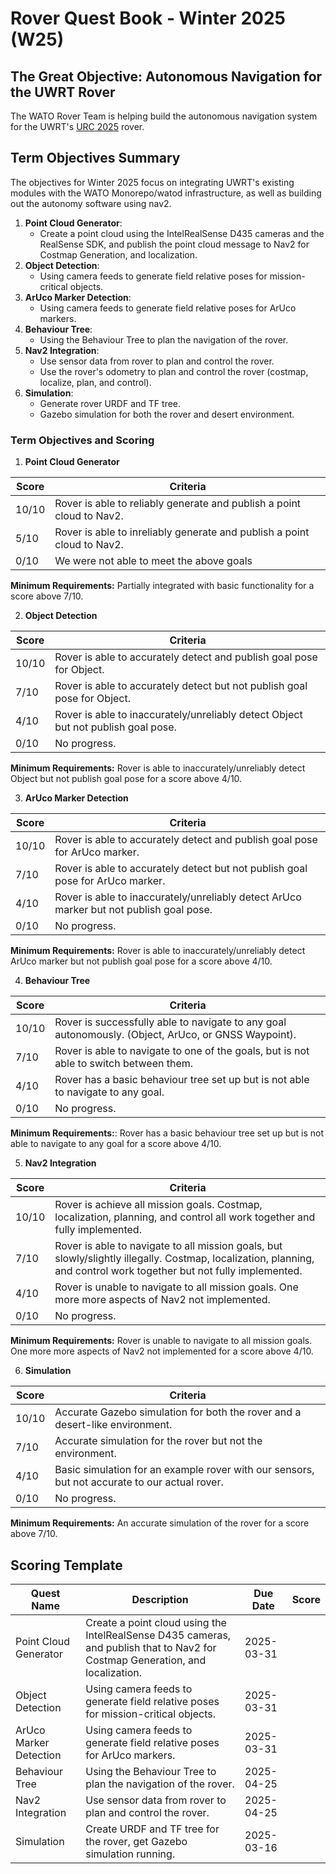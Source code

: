 # Rover Quest Book - Winter 2025 (W25)

## The Great Objective: Autonomous Navigation for the UWRT Rover

The WATO Rover Team is helping build the autonomous navigation system for the UWRT's [URC 2025](https://urc.marssociety.org/home/requirements-guidelines) rover. 

## Term Objectives Summary

The objectives for Winter 2025 focus on integrating UWRT's existing modules with the WATO Monorepo/watod infrastructure, as well as building out the autonomy software using nav2.

1. **Point Cloud Generator**:
    - Create a point cloud using the IntelRealSense D435 cameras and the RealSense SDK, and publish the point cloud message to Nav2 for Costmap Generation, and localization.
2. **Object Detection**:
    - Using camera feeds to generate field relative poses for mission-critical objects.
3. **ArUco Marker Detection**:
    - Using camera feeds to generate field relative poses for ArUco markers.
4. **Behaviour Tree**:
    - Using the Behaviour Tree to plan the navigation of the rover.
5. **Nav2 Integration**:
    - Use sensor data from rover to plan and control the rover.
    - Use the rover's odometry to plan and control the rover (costmap, localize, plan, and control).
6. **Simulation**:
    - Generate rover URDF and TF tree.
    - Gazebo simulation for both the rover and desert environment.

### Term Objectives and Scoring

1. **Point Cloud Generator**

| Score | Criteria                                                                 |
|-------|-------------------------------------------------------------------------|
| 10/10 | Rover is able to reliably generate and publish a point cloud to Nav2. |
| 5/10  | Rover is able to inreliably generate and publish a point cloud to Nav2. | 
| 0/10  | We were not able to meet the above goals                                                            |

**Minimum Requirements:**  Partially integrated with basic functionality for a score above 7/10.

2. **Object Detection**

| Score | Criteria                                                                 |
|-------|-------------------------------------------------------------------------|
| 10/10 | Rover is able to accurately detect and publish goal pose for Object. |
| 7/10  | Rover is able to accurately detect but not publish goal pose for Object. |
| 4/10  | Rover is able to inaccurately/unreliably detect Object but not publish goal pose. |
| 0/10  | No progress.                                                            |

**Minimum Requirements:** Rover is able to inaccurately/unreliably detect Object but not publish goal pose for a score above 4/10.

3. **ArUco Marker Detection**

| Score | Criteria                                                                 |
|-------|-------------------------------------------------------------------------|
| 10/10 | Rover is able to accurately detect and publish goal pose for ArUco marker. |
| 7/10  | Rover is able to accurately detect but not publish goal pose for ArUco marker. |
| 4/10  | Rover is able to inaccurately/unreliably detect ArUco marker but not publish goal pose. |
| 0/10  | No progress.                                                            |

**Minimum Requirements:** Rover is able to inaccurately/unreliably detect ArUco marker but not publish goal pose for a score above 4/10.

4. **Behaviour Tree**

| Score | Criteria                                                                 |
|-------|-------------------------------------------------------------------------|
| 10/10 | Rover is successfully able to navigate to any goal autonomously. (Object, ArUco, or GNSS Waypoint). |
| 7/10 | Rover is able to navigate to one of the goals, but is not able to switch between them. |
| 4/10 | Rover has a basic behaviour tree set up but is not able to navigate to any goal. |
| 0/10 |  No progress.                                                            |

**Minimum Requirements:**: Rover has a basic behaviour tree set up but is not able to navigate to any goal for a score above 4/10.

5. **Nav2 Integration**

| Score | Criteria                                                                 |
|-------|-------------------------------------------------------------------------|
| 10/10 | Rover is achieve all mission goals. Costmap, localization, planning, and control all work together and fully implemented. |
| 7/10 | Rover is able to navigate to all mission goals, but slowly/slightly illegally. Costmap, localization, planning, and control work together but not fully implemented. |
| 4/10 | Rover is unable to navigate to all mission goals. One more more aspects of Nav2 not implemented. |
| 0/10 |  No progress.                                                            |

**Minimum Requirements:** Rover is unable to navigate to all mission goals. One more more aspects of Nav2 not implemented for a score above 4/10.

6. **Simulation**

| Score | Criteria                                                                 |
|-------|-------------------------------------------------------------------------|
| 10/10 | Accurate Gazebo simulation for both the rover and a desert-like environment. |
| 7/10 | Accurate simulation for the rover but not the environment.
| 4/10 | Basic simulation for an example rover with our sensors, but not accurate to our actual rover. |
| 0/10 |  No progress.                                                            |

**Minimum Requirements:** An accurate simulation of the rover for a score above 7/10.

## Scoring Template

| Quest Name | Description | Due Date | Score |
|------------|-------------|----------|-------|
| Point Cloud Generator | Create a point cloud using the IntelRealSense D435 cameras, and publish that to Nav2 for Costmap Generation, and localization. | 2025-03-31 | |
| Object Detection | Using camera feeds to generate field relative poses for mission-critical objects. | 2025-03-31 | |
| ArUco Marker Detection | Using camera feeds to generate field relative poses for ArUco markers. | 2025-03-31 | |
| Behaviour Tree | Using the Behaviour Tree to plan the navigation of the rover. | 2025-04-25 | |
| Nav2 Integration | Use sensor data from rover to plan and control the rover. | 2025-04-25 | |
| Simulation | Create URDF and TF tree for the rover, get Gazebo simulation running. | 2025-03-16 | |
